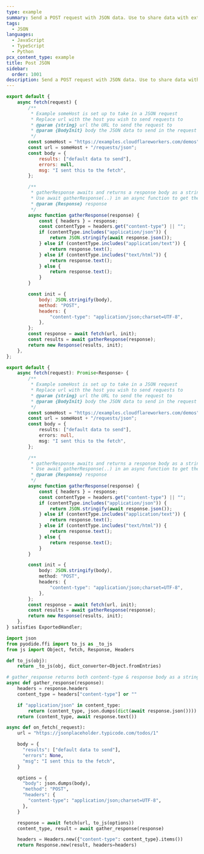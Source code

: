 ```yaml
---
type: example
summary: Send a POST request with JSON data. Use to share data with external servers.
tags:
  - JSON
languages:
  - JavaScript
  - TypeScript
  - Python
pcx_content_type: example
title: Post JSON
sidebar:
  order: 1001
description: Send a POST request with JSON data. Use to share data with external servers.
---
```



<Tabs syncKey="workersExamples"> <TabItem label="JavaScript" icon="seti:javascript">

```js
export default {
	async fetch(request) {
		/**
		 * Example someHost is set up to take in a JSON request
		 * Replace url with the host you wish to send requests to
		 * @param {string} url the URL to send the request to
		 * @param {BodyInit} body the JSON data to send in the request
		 */
		const someHost = "https://examples.cloudflareworkers.com/demos";
		const url = someHost + "/requests/json";
		const body = {
			results: ["default data to send"],
			errors: null,
			msg: "I sent this to the fetch",
		};

		/**
		 * gatherResponse awaits and returns a response body as a string.
		 * Use await gatherResponse(..) in an async function to get the response body
		 * @param {Response} response
		 */
		async function gatherResponse(response) {
			const { headers } = response;
			const contentType = headers.get("content-type") || "";
			if (contentType.includes("application/json")) {
				return JSON.stringify(await response.json());
			} else if (contentType.includes("application/text")) {
				return response.text();
			} else if (contentType.includes("text/html")) {
				return response.text();
			} else {
				return response.text();
			}
		}

		const init = {
			body: JSON.stringify(body),
			method: "POST",
			headers: {
				"content-type": "application/json;charset=UTF-8",
			},
		};
		const response = await fetch(url, init);
		const results = await gatherResponse(response);
		return new Response(results, init);
	},
};
```

</TabItem> <TabItem label="TypeScript" icon="seti:typescript">

```ts
export default {
	async fetch(request): Promise<Response> {
		/**
		 * Example someHost is set up to take in a JSON request
		 * Replace url with the host you wish to send requests to
		 * @param {string} url the URL to send the request to
		 * @param {BodyInit} body the JSON data to send in the request
		 */
		const someHost = "https://examples.cloudflareworkers.com/demos";
		const url = someHost + "/requests/json";
		const body = {
			results: ["default data to send"],
			errors: null,
			msg: "I sent this to the fetch",
		};

		/**
		 * gatherResponse awaits and returns a response body as a string.
		 * Use await gatherResponse(..) in an async function to get the response body
		 * @param {Response} response
		 */
		async function gatherResponse(response) {
			const { headers } = response;
			const contentType = headers.get("content-type") || "";
			if (contentType.includes("application/json")) {
				return JSON.stringify(await response.json());
			} else if (contentType.includes("application/text")) {
				return response.text();
			} else if (contentType.includes("text/html")) {
				return response.text();
			} else {
				return response.text();
			}
		}

		const init = {
			body: JSON.stringify(body),
			method: "POST",
			headers: {
				"content-type": "application/json;charset=UTF-8",
			},
		};
		const response = await fetch(url, init);
		const results = await gatherResponse(response);
		return new Response(results, init);
	},
} satisfies ExportedHandler;
```

</TabItem> <TabItem label="Python" icon="seti:python">

```py
import json
from pyodide.ffi import to_js as _to_js
from js import Object, fetch, Response, Headers

def to_js(obj):
    return _to_js(obj, dict_converter=Object.fromEntries)

# gather_response returns both content-type & response body as a string
async def gather_response(response):
    headers = response.headers
    content_type = headers["content-type"] or ""

    if "application/json" in content_type:
        return (content_type, json.dumps(dict(await response.json())))
    return (content_type, await response.text())

async def on_fetch(_request):
    url = "https://jsonplaceholder.typicode.com/todos/1"

    body = {
      "results": ["default data to send"],
      "errors": None,
      "msg": "I sent this to the fetch",
    }

    options = {
      "body": json.dumps(body),
      "method": "POST",
      "headers": {
        "content-type": "application/json;charset=UTF-8",
      },
    }

    response = await fetch(url, to_js(options))
    content_type, result = await gather_response(response)

    headers = Headers.new({"content-type": content_type}.items())
    return Response.new(result, headers=headers)
```

</TabItem> </Tabs>
